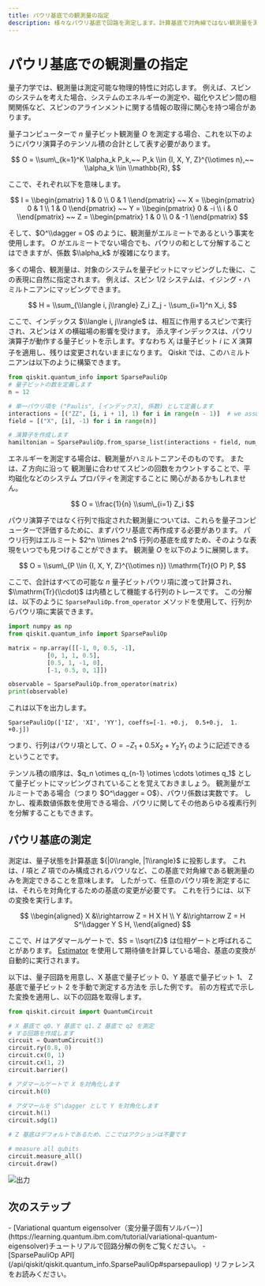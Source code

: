 ```yaml
---
title: パウリ基底での観測量の指定
description: 様々なパウリ基底で回路を測定します。計算基底で対角線ではない観測量を測定するために必要です。
---
```


# パウリ基底での観測量の指定

量子力学では、観測量は測定可能な物理的特性に対応します。
例えば、スピンのシステムを考えた場合、システムのエネルギーの測定や、磁化やスピン間の相関関係など、スピンのアラインメントに関する情報の取得に関心を持つ場合があります。

量子コンピューターで $n$ 量子ビット観測量 $O$ を測定する場合、これを以下のようにパウリ演算子のテンソル積の合計として表す必要があります。

$$
O = \\sum\_{k=1}^K \\alpha_k P_k,~~ P_k \\in {I, X, Y, Z}^{\\otimes n},~~ \\alpha_k \\in \\mathbb{R},
$$

ここで、それぞれ以下を意味します。 

$$
I = \\begin{pmatrix}
1 & 0 \\ 0 & 1
\\end{pmatrix}
~~
X = \\begin{pmatrix}
0 & 1 \\ 1 & 0
\\end{pmatrix}
~~
Y = \\begin{pmatrix}
0 & -i \\ i & 0
\\end{pmatrix}
~~
Z = \\begin{pmatrix}
1 & 0 \\ 0 & -1
\\end{pmatrix}
$$

そして、$O^\\dagger = O$ のように、観測量がエルミートであるという事実を使用します。 $O$ がエルミートでない場合でも、パウリの和として分解することはできますが、係数 $\\alpha_k$ が複雑になります。

多くの場合、観測量は、対象のシステムを量子ビットにマッピングした後に、この表現に自然に指定されます。
例えば、スピン 1/2 システムは、イジング・ハミルトニアンにマッピングできます。

$$
H = \\sum_{\\langle i, j\\rangle} Z_i Z_j - \\sum_{i=1}^n X_i,
$$

ここで、インデックス $\\langle i, j\\rangle$ は、相互に作用するスピンで実行され、スピンは $X$ の横磁場の影響を受けます。
添え字インデックスは、パウリ演算子が動作する量子ビットを示します。すなわち $X_i$ は量子ビット $i$ に $X$ 演算子を適用し、残りは変更されないままになります。
Qiskit では、このハミルトニアンは以下のように構築できます。 

```python
from qiskit.quantum_info import SparsePauliOp
# 量子ビットの数を定義します
n = 12

# 単一パウリ項を ("Paulis", [インデックス], 係数) として定義します
interactions = [("ZZ", [i, i + 1], 1) for i in range(n - 1)]  # we assume spins on a 1D line
field = [("X", [i], -1) for i in range(n)]

# 演算子を作成します
hamiltonian = SparsePauliOp.from_sparse_list(interactions + field, num_qubits=n)
```

エネルギーを測定する場合は、観測量がハミルトニアンそのものです。 または、$Z$ 方向に沿って
観測量に合わせてスピンの回数をカウントすることで、平均磁化などのシステム
プロパティを測定することに
関心があるかもしれません。

$$
O = \\frac{1}{n} \\sum\_{i=1} Z_i
$$

パウリ演算子ではなく行列で指定された観測量については、これらを量子コンピューターで評価するために、まずパウリ基底で再作成する必要があります。
パウリ行列はエルミート $2^n \\times 2^n$ 行列の基底を成すため、そのような表現をいつでも見つけることができます。
観測量 $O$ を以下のように展開します。 

$$
O = \\sum\_{P \\in {I, X, Y, Z}^{\\otimes n}} \\mathrm{Tr}(O P) P,
$$

ここで、合計はすべての可能な $n$ 量子ビットパウリ項に渡って計算され、$\\mathrm{Tr}(\\cdot)$ は内積として機能する行列のトレースです。
この分解は、以下のように `SparsePauliOp.from_operator` メソッドを使用して、行列からパウリ項に実装できます。

```python
import numpy as np
from qiskit.quantum_info import SparsePauliOp

matrix = np.array([[-1, 0, 0.5, -1],
		   [0, 1, 1, 0.5],
		   [0.5, 1, -1, 0],
		   [-1, 0.5, 0, 1]])

observable = SparsePauliOp.from_operator(matrix)
print(observable)  
```

これは以下を出力します。

```
SparsePauliOp(['IZ', 'XI', 'YY'], coeffs=[-1. +0.j,  0.5+0.j,  1. +0.j])
```

つまり、行列はパウリ項として、$O = -Z_1 + 0.5 X_2 + Y_2 Y_1$ のように記述できるということです。

<Admonition type="note">
  テンソル積の順序は、$q_n \otimes q_{n-1} \otimes \cdots \otimes q_1$ として量子ビットにマッピングされていることを覚えておきましょう。
</Admonition>

<Admonition type="note">
  観測量がエルミートである場合（つまり $O^\dagger = O$）、パウリ係数は実数です。
  しかし、複素数値係数を使用できる場合、パウリに関してその他あらゆる複素行列を分解することもできます。
</Admonition>

## パウリ基底の測定

測定は、量子状態を計算基底 ${|0\\rangle, |1\\rangle}$ に投影します。 これは、$I$ 項と $Z$ 項でのみ構成されるパウリなど、この基底で対角線である観測量のみを測定できることを意味します。
したがって、任意のパウリ項を測定するには、それらを対角化するための基底の変更が必要です。 これを行うには、以下の変換を実行します。

$$
\\begin{aligned}
    X &\\rightarrow Z = H X H \\
    Y &\\rightarrow Z = H S^\\dagger Y S H,
\\end{aligned}
$$

ここで、$H$ はアダマールゲートで、$S = \\sqrt{Z}$ は位相ゲートと呼ばれることがあります。 
[Estimator](../api/qiskit/qiskit.primitives.Estimator) を使用して期待値を計算している場合、基底の変換が自動的に実行されます。

以下は、量子回路を用意し、X 基底で量子ビット 0、Y 基底で量子ビット 1、
Z 基底で量子ビット 2 を手動で測定する方法を
示した例です。 
前の方程式で示した変換を適用し、以下の回路を取得します。

```python
from qiskit.circuit import QuantumCircuit

# X 基底で q0、Y 基底で q1、Z 基底で q2 を測定
# する回路を作成します
circuit = QuantumCircuit(3)
circuit.ry(0.8, 0)
circuit.cx(0, 1)
circuit.cx(1, 2)
circuit.barrier()

# アダマールゲートで X を対角化します 
circuit.h(0)

# アダマールを S^\dagger として Y を対角化します
circuit.h(1)
circuit.sdg(1)

# Z 基底はデフォルトであるため、ここではアクションは不要です

# measure all qubits
circuit.measure_all()
circuit.draw()
```

![出力](/images/build/paulibasis.png)

## 次のステップ

<Admonition type="tip" title="Recommendations">
  -  [Variational quantum eigensolver（変分量子固有ソルバー）](https://learning.quantum.ibm.com/tutorial/variational-quantum-eigensolver)チュートリアルで回路分解の例をご覧ください。
  -  [SparsePauliOp API](/api/qiskit/qiskit.quantum_info.SparsePauliOp#sparsepauliop) リファレンスをお読みください。
</Admonition>

